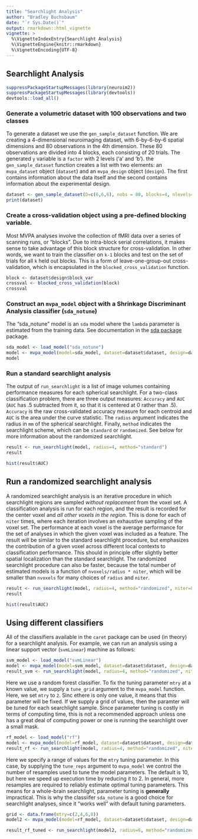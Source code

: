 ```yaml
---
title: "Searchlight Analysis"
author: "Bradley Buchsbaum"
date: "`r Sys.Date()`"
output: rmarkdown::html_vignette
vignette: >
  %\VignetteIndexEntry{Searchlight Analysis}
  %\VignetteEngine{knitr::rmarkdown}
  %\VignetteEncoding{UTF-8}
---
```



## Searchlight Analysis
```r
suppressPackageStartupMessages(library(neuroim2))
suppressPackageStartupMessages(library(devtools))
devtools::load_all()
```

### Generate a volumetric dataset with 100 observations and two classes

To generate a dataset we use the `gen_sample_dataset` function. We are creating a 4-dimensional neuroimaging dataset, with 6-by-6-by-6 spatial dimensions and 80 observations in the 4th dimension. These 80 observations are divided into 4 blocks, each consisting of 20 trials. The generated `y` variable is a `factor` with 2 levels ('a' and 'b'). the `gen_sample_dataset` function creates a list with two elements: an `mvpa_dataset` object (`dataset`) and an `mvpa_design` object (`design`). The first contains information about the data itself and the second contains information about the experimental design.


```r



dataset <- gen_sample_dataset(D=c(6,6,6), nobs = 80, blocks=4, nlevels=2)
print(dataset)
```

### Create a cross-validation object using a pre-defined blocking variable.

Most MVPA analyses involve the collection of fMRI data over a series of scanning runs, or "blocks". Due to intra-block serial correlations, it makes sense to take advantage of this block structure for cross-validation. In other words, we want to train the classifier on `k-1` blocks and test on the set of trials for all `k` held out blocks. This is a form of leave-one-group-out cross-validation, which is encapsulated in the `blocked_cross_validation` function.

```r
block <- dataset$design$block_var
crossval <- blocked_cross_validation(block)
crossval
```

### Construct an `mvpa_model` object with a Shrinkage Discriminant Analysis classifier (`sda_notune`)

The "sda_notune" model is an `sda` model where the `lambda` parameter is estimated from the training data. See documentation in the [sda package](https://cran.r-project.org/web/packages/sda/index.html)
 package.

```r
sda_model <- load_model("sda_notune") 
model <- mvpa_model(model=sda_model, dataset=dataset$dataset, design=dataset$design, crossval=crossval)
model
```

### Run a standard searchlight analysis

The output of `run_searchlight` is a list of image volumes containing performance measures for each spherical searchlight. For a two-class classification problem, there are three output measures: `Accuracy` and `AUC` (`AUC` has .5 subtracted from it, so that it is centered at 0 rather than .5). `Accuracy` is the raw cross-validated accuracy measure for each centroid and `AUC` is the area under the curve statistic. The `radius` argument indicates the radius in `mm` of the spherical searchlight. Finally, `method` indicates the searchlight scheme, which can be `standard` or `randomized`. See below for more information about the randomized searchlight.

```r
result <- run_searchlight(model, radius=4, method="standard")
result

hist(result$AUC)

```

## Run a randomized searchlight analysis

A randomized searchlight analysis is an iterative procedure in which searchlight regions are sampled *without replacement* from the voxel set. A classification analysis is run for each region, and the result is recorded for the center voxel and *all other voxels in the region*. This is done for each of `niter` times, where each iteration involves an exhaustive sampling of the voxel set. The performance at each voxel is the average performance for the set of analyses in which the given voxel was included as a feature. The result will be similar to the standard searchlight procedure, but emphasizes the contribution of a given voxel across different local contexts to classification performance. This should in principle offer slightly better spatial localization than the standard searchlight. The randomized searchlight procedure can also be faster, because the total number of estimated models is a function of `nvoxels/radius * niter`, which will be smaller than `nvoxels` for many choices of `radius` and `niter`.

```r
result <- run_searchlight(model, radius=4, method="randomized", niter=8)
result

hist(result$AUC)

```

## Using different classifiers

All of the classifiers available in the `caret` package can be used (in theory) for a searchlight analysis. For example, we can run an analysis using a linear support vector (`svmLinear`) machine as follows:

```r
svm_model <- load_model("svmLinear") 
model <- mvpa_model(model=svm_model, dataset=dataset$dataset, design=dataset$design, crossval=crossval)
result_svm <- run_searchlight(model, radius=4, method="randomized", niter=2)
```

Here we use a random forest classifier. To fix the tuning parameter `mtry` at a known value, we supply a `tune_grid` argument to the `mvpa_model` function. Here, we set `mtry` to `2`.  Sinc ethere is only one value, it means that this parameter will be fixed. If we supply a grid of values, then the paramter will be tuned for each searchlight sample. Since parameter tuning is costly in terms of computing time, this is not a recommended approach unless one has a great deal of computing power or one is running the searchlight over a small mask.


```r
rf_model <- load_model("rf") 
model <- mvpa_model(model=rf_model, dataset=dataset$dataset, design=dataset$design, crossval=crossval, tune_grid=data.frame(mtry=2))
result_rf <- run_searchlight(model, radius=4, method="randomized", niter=2)
```

Here we specify a range of values for the `mtry` tuning parameter. In this case, by supplying the `tune_reps` argument to `mvpa_model` we control the number of resamples used to tune the model parameters. The default is 10, but here we speed up execution time by reducing it to 2. In general, more resamples are required to reliably estimate optimal tuning parameters. This means for a whole-brain searchlight, parameter tuning is **generally** impractical. This is why the classiifer `sda_notune` is a good choice for searchlight analyses, since it "works well" with default tuning parameters.

```r

grid <- data.frame(mtry=c(2,4,6,8))
model2 <- mvpa_model(model=rf_model, dataset=dataset$dataset, design=dataset$design, crossval=crossval, tune_grid=grid, tune_reps=2)

result_rf_tuned <- run_searchlight(model2, radius=6, method="randomized", niter=1)

```

